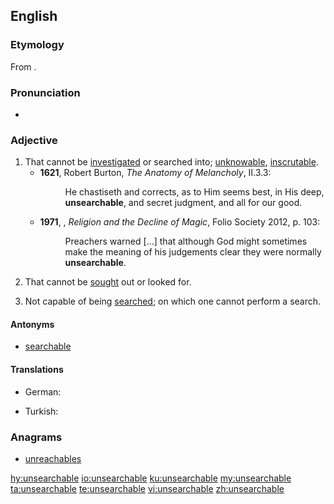 ==English==
===Etymology===
From {{prefix|un|searchable}}.

===Pronunciation===
*{{a|UK}} {{IPA|/ʌnˈsəːtʃəb(ə)l/}}

===Adjective===
{{en-adj}}

# That cannot be [[investigated]] or searched into; [[unknowable]], [[inscrutable]].
#*'''1621''', Robert Burton, ''The Anatomy of Melancholy'', II.3.3:
#*:He chastiseth and corrects, as to Him seems best, in His deep, '''unsearchable''', and secret judgment, and all for our good.
#*'''1971''', {{w|Keith Thomas (historian)|Keith Thomas}}, ''Religion and the Decline of Magic'', Folio Society 2012, p. 103:
#*:Preachers warned […] that although God might sometimes make the meaning of his judgements clear they were normally '''unsearchable'''.
# That cannot be [[sought]] out or looked for.
# {{context|computing|lang=en}} Not capable of being [[search]]ed; on which one cannot perform a search.

====Antonyms====
* [[searchable]]

====Translations====
{{trans-top}}
* German: {{t|de|undurchsuchbar}}
{{trans-mid}}
* Turkish: {{t|tr|aranamaz}}
{{trans-bottom}}

===Anagrams===
* [[unreachables#English|unreachables]]

[[hy:unsearchable]]
[[io:unsearchable]]
[[ku:unsearchable]]
[[my:unsearchable]]
[[ta:unsearchable]]
[[te:unsearchable]]
[[vi:unsearchable]]
[[zh:unsearchable]]